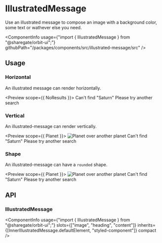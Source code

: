 
<Meta
    title="Components/IllustratedMessage"
    id="illustrated-message"
/>

# IllustratedMessage

<Tagline>Use an illustrated message to compose an image with a background color, some text or wathever else you need.</Tagline>

<ComponentInfo
    usage={"import { IllustratedMessage } from \"@sharegate/orbit-ui\";"}
    githubPath="/packages/components/src/illustrated-message/src"
/>

## Usage

### Horizontal

An illustrated message can render horizontally.

<Preview scope={{ NoResults }}>
    <Story name="horizontal">
        <IllustratedMessage>
            <SvgImage src={NoResults} stroke="alias-primary" />
            <Heading>Can't find "Saturn"</Heading>
            <Content>Please try another search</Content>
        </IllustratedMessage>
    </Story>
</Preview>

### Vertical

An illustrated-message can render vertically.

<Preview scope={{ Planet }}>
    <Story name="vertical">
        <IllustratedMessage orientation="vertical" backgroundColor="#998BAF" width={14} padding={4}>
            <Image src={Planet} alt="Planet over another planet" />
            <Heading>Can't find "Saturn"</Heading>
            <Content>Please try another search</Content>
        </IllustratedMessage>
    </Story>
</Preview>

### Shape

An illustrated-message can have a `rounded` shape.

<Preview scope={{ Planet }}>
    <Story name="shape">
        <IllustratedMessage shape="rounded" backgroundColor="#998BAF" height={14} padding={4}>
            <Image src={Planet} alt="Planet over another planet" />
            <Heading>Can't find "Saturn"</Heading>
            <Content>Please try another search</Content>
        </IllustratedMessage>
    </Story>
</Preview>

## API

### IllustratedMessage

<ComponentInfo
    usage={"import { IllustratedMessage } from \"@sharegate/orbit-ui\";"}
    slots={["image", "heading", "content"]}
    inherits={[InnerIllustratedMessage.defaultElement, "styled-component"]}
    compact
/>

<ArgsTable of={InnerIllustratedMessage} sort="alpha" />

